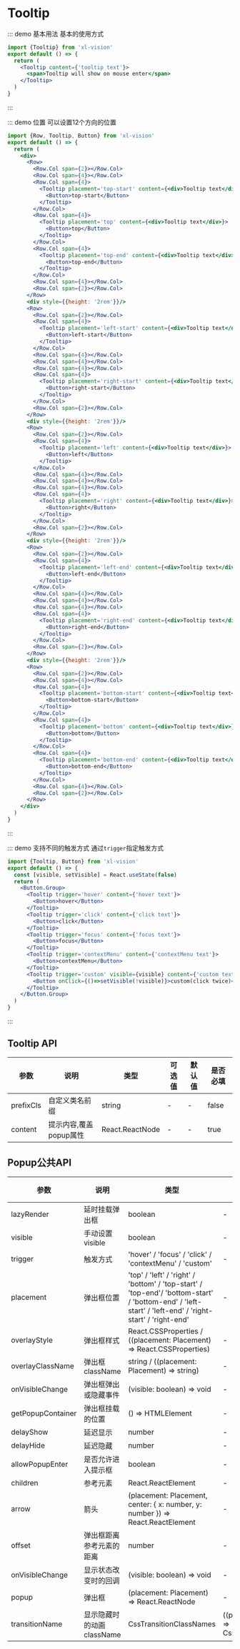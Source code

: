 
# Tooltip

::: demo 基本用法
基本的使用方式

```jsx
import {Tooltip} from 'xl-vision'
export default () => {
  return (
    <Tooltip content={'tooltip text'}>
      <span>Tooltip will show on mouse enter</span>
    </Tooltip>
  )
}
```

:::

::: demo 位置
可以设置12个方向的位置

```jsx
import {Row, Tooltip, Button} from 'xl-vision'
export default () => {
  return (
    <div>
      <Row>
        <Row.Col span={2}></Row.Col>
        <Row.Col span={4}></Row.Col>
        <Row.Col span={4}>
          <Tooltip placement='top-start' content={<div>Tooltip text</div>}>
            <Button>top-start</Button>
          </Tooltip>
        </Row.Col>
        <Row.Col span={4}>
          <Tooltip placement='top' content={<div>Tooltip text</div>}>
            <Button>top</Button>
          </Tooltip>
        </Row.Col>
        <Row.Col span={4}>
          <Tooltip placement='top-end' content={<div>Tooltip text</div>}>
            <Button>top-end</Button>
          </Tooltip>
        </Row.Col>
        <Row.Col span={4}></Row.Col>
        <Row.Col span={2}></Row.Col>
      </Row>
      <div style={{height: '2rem'}}/>
      <Row>
        <Row.Col span={2}></Row.Col>
        <Row.Col span={4}>
          <Tooltip placement='left-start' content={<div>Tooltip text</div>}>
            <Button>left-start</Button>
          </Tooltip>
        </Row.Col>
        <Row.Col span={4}></Row.Col>
        <Row.Col span={4}></Row.Col>
        <Row.Col span={4}></Row.Col>
        <Row.Col span={4}>
          <Tooltip placement='right-start' content={<div>Tooltip text</div>}>
            <Button>right-start</Button>
          </Tooltip>
        </Row.Col>
        <Row.Col span={2}></Row.Col>
      </Row>
      <div style={{height: '2rem'}}/>
      <Row>
        <Row.Col span={2}></Row.Col>
        <Row.Col span={4}>
          <Tooltip placement='left' content={<div>Tooltip text</div>}>
            <Button>left</Button>
          </Tooltip>
        </Row.Col>
        <Row.Col span={4}></Row.Col>
        <Row.Col span={4}></Row.Col>
        <Row.Col span={4}></Row.Col>
        <Row.Col span={4}>
          <Tooltip placement='right' content={<div>Tooltip text</div>}>
            <Button>right</Button>
          </Tooltip>
        </Row.Col>
        <Row.Col span={2}></Row.Col>
      </Row>
      <div style={{height: '2rem'}}/>
      <Row>
        <Row.Col span={2}></Row.Col>
        <Row.Col span={4}>
          <Tooltip placement='left-end' content={<div>Tooltip text</div>}>
            <Button>left-end</Button>
          </Tooltip>
        </Row.Col>
        <Row.Col span={4}></Row.Col>
        <Row.Col span={4}></Row.Col>
        <Row.Col span={4}></Row.Col>
        <Row.Col span={4}>
          <Tooltip placement='right-end' content={<div>Tooltip text</div>}>
            <Button>right-end</Button>
          </Tooltip>
        </Row.Col>
        <Row.Col span={2}></Row.Col>
      </Row>
      <div style={{height: '2rem'}}/>
      <Row>
        <Row.Col span={2}></Row.Col>
        <Row.Col span={4}></Row.Col>
        <Row.Col span={4}>
          <Tooltip placement='bottom-start' content={<div>Tooltip text</div>}>
            <Button>bottom-start</Button>
          </Tooltip>
        </Row.Col>
        <Row.Col span={4}>
          <Tooltip placement='bottom' content={<div>Tooltip text</div>}>
            <Button>bottom</Button>
          </Tooltip>
        </Row.Col>
        <Row.Col span={4}>
          <Tooltip placement='bottom-end' content={<div>Tooltip text</div>}>
            <Button>bottom-end</Button>
          </Tooltip>
        </Row.Col>
        <Row.Col span={4}></Row.Col>
        <Row.Col span={2}></Row.Col>
      </Row>
    </div>
  )
}

```

:::

::: demo 支持不同的触发方式
通过`trigger`指定触发方式

```jsx
import {Tooltip, Button} from 'xl-vision'
export default () => {
  const [visible, setVisible] = React.useState(false)
  return (
    <Button.Group>
      <Tooltip trigger='hover' content={'hover text'}>
        <Button>hover</Button>
      </Tooltip>
      <Tooltip trigger='click' content={'click text'}>
        <Button>click</Button>
      </Tooltip>
      <Tooltip trigger='focus' content={'focus text'}>
        <Button>focus</Button>
      </Tooltip>
      <Tooltip trigger='contextMenu' content={'contextMenu text'}>
        <Button>contextMenu</Button>
      </Tooltip>
      <Tooltip trigger='custom' visible={visible} content={'custom text'}>
        <Button onClick={()=>setVisible(!visible)}>custom(click twice)</Button>
      </Tooltip>
    </Button.Group>
  )
}

```

:::

## Tooltip API

| 参数   | 说明                                       | 类型            | 可选值 | 默认值 | 是否必填
| ------ | ------------------------------------------ | --------------- | ------ | ------ | --- |
| prefixCls | 自定义类名前缀            | string  | -  | -| false|
| content | 提示内容,覆盖popup属性            | React.ReactNode  | -  | -| true|

## Popup公共API

| 参数   | 说明                                       | 类型            | 可选值 | 默认值 | 是否必填
| ------ | ------------------------------------------ | --------------- | ------ | ------ | --- |
| lazyRender | 延时挂载弹出框           | boolean  | -  | - | true|
| visible | 手动设置visible           | boolean  | -  | - | false|
| trigger | 触发方式           | 'hover' / 'focus' / 'click' / 'contextMenu' / 'custom'  | -  | 'hover' | false|
| placement | 弹出框位置           |  'top' / 'left' / 'right' / 'bottom' / 'top-start' / 'top-end'/ 'bottom-start' / 'bottom-end' / 'left-start' / 'left-end' / 'right-start' / 'right-end'  | -  | 'bottom' | false|
| overlayStyle | 弹出框样式           | React.CSSProperties / ((placement: Placement) => React.CSSProperties)  | -  | - | false|
| overlayClassName | 弹出框className            | string / ((placement: Placement) => string)  | -  | - | false|
| onVisibleChange | 弹出框弹出或隐藏事件            | (visible: boolean) => void  | -  | - | false|
| getPopupContainer | 弹出框挂载的位置            | () => HTMLElement  | -  | ()=>document.body | false|
| delayShow | 延迟显示            | number  | -  | 0 | false|
| delayHide | 延迟隐藏            | number  | -  | 0 | false|
| allowPopupEnter | 是否允许进入提示框            | boolean  | -  | true | false|
| children | 参考元素            | React.ReactElement  | -  | - | true|
| arrow | 箭头           | (placement: Placement, center: { x: number, y: number }) => React.ReactElement  | -  | - | false|
| offset | 弹出框距离参考元素的距离            | number  | -  | - | false|
| onVisibleChange | 显示状态改变时的回调            | (visible: boolean) => void  | -  | - | false|
| popup | 弹出框            | (placement: Placement) => React.ReactNode  | -  | - | true|
| transitionName | 显示隐藏时的动画className            | CssTransitionClassNames | ((placement: Placement) => CssTransitionClassNames)  | -  | - | false|
